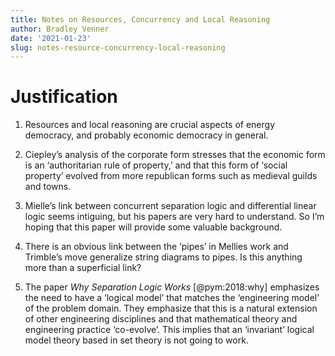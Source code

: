 ```yaml
---
title: Notes on Resources, Concurrency and Local Reasoning
author: Bradley Venner
date: '2021-01-23'
slug: notes-resource-concurrency-local-reasoning
---
```


# Justification

   1.  Resources and local reasoning are crucial aspects of energy democracy, and probably economic democracy in general.  

   1. Ciepley's analysis of the corporate form stresses that the economic form is an 'authoritarian rule of property,' and that this form of 'social property' evolved from more republican forms such as medieval guilds and towns.

   1. Mielle's link between concurrent separation logic and differential linear logic seems intiguing, but his papers are very hard to understand.  So I'm hoping that this paper will provide some valuable background.
   1. There is an obvious link between the 'pipes' in Mellies work and Trimble's move generalize string diagrams to pipes.  Is this anything more than a superficial link?  

   1.  The paper *Why Separation Logic Works* [@pym:2018:why] emphasizes the need to have a 'logical model' that matches the 'engineering model' of the problem domain.  They emphasize that this is a natural extension of other engineering disciplines and that mathematical theory and engineering practice 'co-evolve'.  This implies that an 'invariant' logical model theory based in set theory is not going to work.

#
